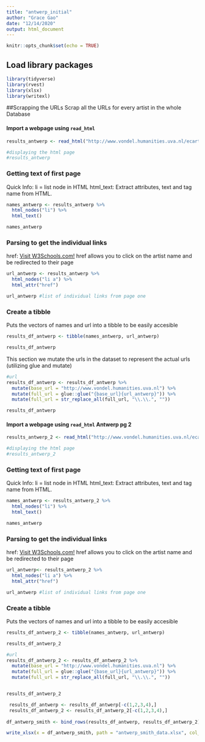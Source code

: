 ```yaml
---
title: "antwerp_initial"
author: "Grace Gao"
date: "12/14/2020"
output: html_document
---
```


```r
knitr::opts_chunk$set(echo = TRUE)
```

## Load library packages

```r
library(tidyverse)
library(rvest)
library(xlsx)
library(writexl)
```

##Scrapping the URLs
Scrap all the URLs for every artist in the whole Database

#### Import a webpage using `read_html`

```r
results_antwerp <- read_html("http://www.vondel.humanities.uva.nl/ecartico/persons/index.php?occupation_id=56%2C79%2C542&subjectmat=&place=Antwerpen&gender=male&year_start=1506&year_end=1725&formtype=selections&page=1&subtask=selections")
```

```r
#displaying the html page
#results_antwerp
```

### Getting text of first page
Quick Info:
li = list node in HTML
html_text: Extract attributes, text and tag name from HTML.

```r
names_antwerp <- results_antwerp %>% 
  html_nodes("li") %>% 
  html_text()

names_antwerp
```

### Parsing to get the individual links
href: <a href="https://www.w3schools.com">Visit W3Schools.com!</a>
href allows you to click on the artist name and be redirected to their page

```r
url_antwerp <- results_antwerp %>% 
  html_nodes("li a") %>% 
  html_attr("href")

url_antwerp #list of individual links from page one
```

### Create a tibble

Puts the vectors of names and url into a tibble to be easily accesible

```r
results_df_antwerp <- tibble(names_antwerp, url_antwerp)

results_df_antwerp
```

This section we mutate the urls in the dataset to represent the actual urls (utilizing glue and mutate)

```r
#url
results_df_antwerp <- results_df_antwerp %>% 
  mutate(base_url = "http://www.vondel.humanities.uva.nl") %>% 
  mutate(full_url = glue::glue("{base_url}{url_antwerp}")) %>% 
  mutate(full_url = str_replace_all(full_url, "\\.\\.", ""))

results_df_antwerp
```


#### Import a webpage using `read_html` Antwerp pg 2

```r
results_antwerp_2 <- read_html("http://www.vondel.humanities.uva.nl/ecartico/persons/index.php?occupation_id=56%2C79%2C542&subjectmat=&place=Antwerpen&gender=male&year_start=1506&year_end=1725&formtype=selections&page=2&subtask=selections")
```

```r
#displaying the html page
#results_antwerp_2
```

### Getting text of first page
Quick Info:
li = list node in HTML
html_text: Extract attributes, text and tag name from HTML.

```r
names_antwerp <- results_antwerp_2 %>% 
  html_nodes("li") %>% 
  html_text()

names_antwerp
```

### Parsing to get the individual links
href: <a href="https://www.w3schools.com">Visit W3Schools.com!</a>
href allows you to click on the artist name and be redirected to their page

```r
url_antwerp<- results_antwerp_2 %>% 
  html_nodes("li a") %>% 
  html_attr("href")

url_antwerp #list of individual links from page one
```

### Create a tibble

Puts the vectors of names and url into a tibble to be easily accesible

```r
results_df_antwerp_2 <- tibble(names_antwerp, url_antwerp)

results_df_antwerp_2
```

```r
#url
results_df_antwerp_2 <- results_df_antwerp_2 %>% 
  mutate(base_url = "http://www.vondel.humanities.uva.nl") %>% 
  mutate(full_url = glue::glue("{base_url}{url_antwerp}")) %>% 
  mutate(full_url = str_replace_all(full_url, "\\.\\.", ""))


results_df_antwerp_2
```
```r

 results_df_antwerp <- results_df_antwerp[-c(1,2,3,4),]
 results_df_antwerp_2 <- results_df_antwerp_2[-c(1,2,3,4),]
  
df_antwerp_smith <- bind_rows(results_df_antwerp, results_df_antwerp_2)

```


```r
write_xlsx(x = df_antwerp_smith, path = "antwerp_smith_data.xlsx", col_names = TRUE)
```
